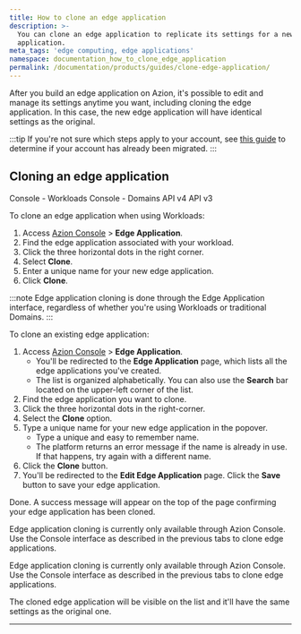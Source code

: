 ```yaml
---
title: How to clone an edge application
description: >-
  You can clone an edge application to replicate its settings for a new
  application.
meta_tags: 'edge computing, edge applications'
namespace: documentation_how_to_clone_edge_application
permalink: /documentation/products/guides/clone-edge-application/
---
```



<Apiv4Rollout />

After you build an edge application on Azion, it's possible to edit and manage its settings anytime you want, including cloning the edge application. In this case, the new edge application will have identical settings as the original.

:::tip
If you're not sure which steps apply to your account, see [this guide](/en/documentation/products/guides/verify-account-migration/) to determine if your account has already been migrated.
:::

## Cloning an edge application

<Tabs client:visible>
    <Fragment slot="tab.consoleworkloads">Console - Workloads</Fragment>
    <Fragment slot="tab.consoledomain">Console - Domains</Fragment>
    <Fragment slot="tab.apiv4">API v4</Fragment>
    <Fragment slot="tab.apiv3">API v3</Fragment>

<Fragment slot="panel.consoleworkloads">

To clone an edge application when using Workloads:

1. Access [Azion Console](/en/documentation/products/guides/how-to-access-azion-console/) > **Edge Application**.
2. Find the edge application associated with your workload.
3. Click the three horizontal dots in the right corner.
4. Select **Clone**.
5. Enter a unique name for your new edge application.
6. Click **Clone**.

:::note
Edge application cloning is done through the Edge Application interface, regardless of whether you're using Workloads or traditional Domains.
:::

</Fragment>

<Fragment slot="panel.consoledomain">

To clone an existing edge application: 

1. Access [Azion Console](/en/documentation/products/guides/how-to-access-azion-console/) > **Edge Application**.
    - You'll be redirected to the **Edge Application** page, which lists all the edge applications you've created. 
    - The list is organized alphabetically. You can also use the **Search** bar located on the upper-left corner of the list.
2. Find the edge application you want to clone.
3. Click the three horizontal dots in the right-corner.
4. Select the **Clone** option.
5. Type a unique name for your new edge application in the popover.
    - Type a unique and easy to remember name.
    - The platform returns an error message if the name is already in use. If that happens, try again with a different name.
6. Click the **Clone** button.
7. You'll be redirected to the **Edit Edge Application** page. Click the **Save** button to save your edge application.

Done. A success message will appear on the top of the page confirming your edge application has been cloned.

</Fragment>

<Fragment slot="panel.apiv4">

Edge application cloning is currently only available through Azion Console. Use the Console interface as described in the previous tabs to clone edge applications.

</Fragment>

<Fragment slot="panel.apiv3">

Edge application cloning is currently only available through Azion Console. Use the Console interface as described in the previous tabs to clone edge applications.

</Fragment>

</Tabs>

The cloned edge application will be visible on the list and it'll have the same settings as the original one. 

---
